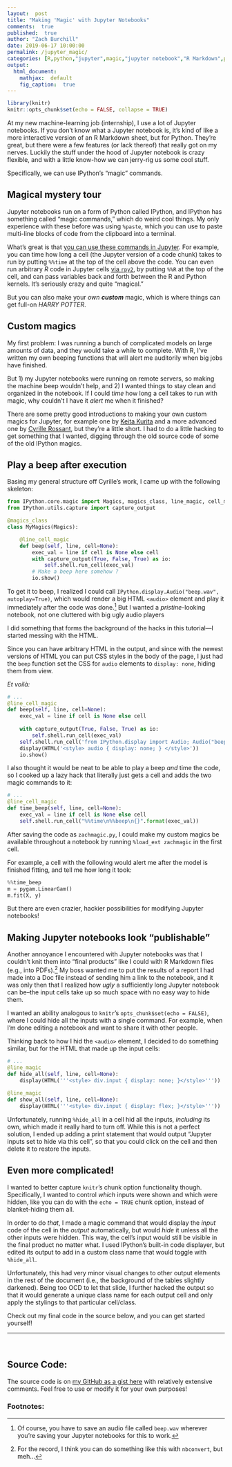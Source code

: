 ```yaml
---
layout:  post
title: "Making 'Magic' with Jupyter Notebooks"
comments:  true
published:  true
author: "Zach Burchill"
date: 2019-06-17 10:00:00
permalink: /jupyter_magic/
categories: [R,python,"jupyter",magic,"jupyter notebook","R Markdown",presentation,reports,tutorial,"machine learning"]
output:
  html_document:
    mathjax:  default
    fig_caption:  true
---
```


```r
library(knitr)
knitr::opts_chunk$set(echo = FALSE, collapse = TRUE)
```

At my new machine-learning job (internship), I use a lot of Jupyter notebooks.  If you don't know what a Jupyter notebook is, it's kind of like a more interactive version of an R Markdown sheet, but for Python. They're great, but there were a few features (or lack thereof) that really got on my nerves. Luckily the stuff under the hood of Jupyter notebook is crazy flexible, and with a little know-how we can jerry-rig us some cool stuff.

Specifically, we can use IPython's "magic" commands.

<!--more-->

## Magical mystery tour

Jupyter notebooks run on a form of Python called IPython, and IPython has something called "magic commands," which do weird cool things. My only experience with these before was using `%paste`, which you can use to paste multi-line blocks of code from the clipboard into a terminal.

What's great is that [you can use these commands in Jupyter](https://towardsdatascience.com/the-top-5-magic-commands-for-jupyter-notebooks-2bf0c5ae4bb8). For example, you can time how long a cell (the Jupyter version of a code chunk) takes to run by putting `%%time` at the top of the cell above the code. 
You can even run arbitrary _R_ code in Jupyter cells [via `rpy2`](https://towardsdatascience.com/the-top-5-magic-commands-for-jupyter-notebooks-2bf0c5ae4bb8), by putting `%%R` at the top of the cell, and can pass variables back and forth between the R and Python kernels. It's seriously crazy and quite "magical."

But you can also make your _own **custom**_ magic, which is where things can get full-on _HARRY POTTER_.

## Custom magics

My first problem: I was running a bunch of complicated models on large amounts of data, and they would take a while to complete. With R, I've written my own beeping functions that will alert me auditorily when big jobs have finished. 

But 1) my Jupyter notebooks were running on remote servers, so making the machine beep wouldn't help, and 2) I wanted things to stay clean and organized in the notebook.  If I could _time_ how long a cell takes to run with magic, why couldn't I have it _alert_ me when it finished?

There are some pretty good introductions to making your own custom magics for Jupyter, for example one by [Keita Kurita](https://towardsdatascience.com/the-top-5-magic-commands-for-jupyter-notebooks-2bf0c5ae4bb8) and a more advanced one by [Cyrille Rossant](https://ipython-books.github.io/14-creating-an-ipython-extension-with-custom-magic-commands/), but they're a little short. I had to do a little hacking to get something that I wanted, digging through the old source code of some of the old IPython magics.

## Play a beep after execution

Basing my general structure off Cyrille's work, I came up with the following skeleton:


```python
from IPython.core.magic import Magics, magics_class, line_magic, cell_magic
from IPython.utils.capture import capture_output

@magics_class
class MyMagics(Magics):

    @line_cell_magic
    def beep(self, line, cell=None):
        exec_val = line if cell is None else cell
        with capture_output(True, False, True) as io:
            self.shell.run_cell(exec_val)
        # Make a beep here somehow ?
        io.show()
```

To get it to beep, I realized I could call `IPython.display.Audio("beep.wav", autoplay=True)`, which would render a big HTML `<audio>` element and play it immediately after the code was done.[^1] But I wanted a _pristine_-looking notebook, not one cluttered with big ugly audio players

I did something that forms the background of the hacks in this tutorial---I started messing with the HTML.

Since you can have arbitrary HTML in the output, and since with the newest versions of HTML you can put CSS styles in the body of the page, I just had the `beep` function set the CSS for `audio` elements to `display: none`, hiding them from view.  

_Et voilà:_

```python
# ...
@line_cell_magic
def beep(self, line, cell=None):
    exec_val = line if cell is None else cell
    
    with capture_output(True, False, True) as io:
        self.shell.run_cell(exec_val)
    self.shell.run_cell('from IPython.display import Audio; Audio("beep.wav", autoplay=True)')
    display(HTML('<style> audio { display: none; } </style>'))
    io.show()
```

I also thought it would be neat to be able to play a beep _and_ time the code, so I cooked up a lazy hack that literally just gets a cell and adds the two magic commands to it:

```python
# ...
@line_cell_magic
def time_beep(self, line, cell=None):
    exec_val = line if cell is None else cell
    self.shell.run_cell("%%time\n%%beep\n{}".format(exec_val))
```

After saving the code as `zachmagic.py`, I could make my custom magics be available throughout a notebook by running `%load_ext zachmagic` in the first cell.

For example, a cell with the following would alert me after the model is finished fitting, and tell me how long it took:

```python
%%time_beep
m = pygam.LinearGam()
m.fit(X, y)
```


But there are even crazier, hackier possibilities for modifying Jupyter notebooks!

## Making Jupyter notebooks look "publishable"

Another annoyance I encountered with Jupyter notebooks was that I couldn't knit them into "final products" like I could with R Markdown files (e.g., into PDFs).[^2]  My boss wanted me to put the results of a report I had made into a Doc file instead of sending him a link to the notebook, and it was only then that I realized how _ugly_ a sufficiently long Jupyter notebook can be--the input cells take up so much space with no easy way to hide them.

I wanted an ability analogous to `knitr`'s `opts_chunk$set(echo = FALSE)`, where I could hide all the inputs with a single command. For example, when I'm done editing a notebook and want to share it with other people.

Thinking back to how I hid the `<audio>` element, I decided to do something similar, but for the HTML that made up the input cells:

```python
# ...
@line_magic
def hide_all(self, line, cell=None):
    display(HTML('''<style> div.input { display: none; }</style>'''))
    
@line_magic
def show_all(self, line, cell=None):
    display(HTML('''<style> div.input { display: flex; }</style>'''))

```

Unfortunately, running `%hide_all` in a cell hid all the inputs, _including_ its own, which made it really hard to turn off. While this is not a perfect solution, I ended up adding a print statement that would output "Jupyter inputs set to hide via this cell", so that you could click on the cell and then delete it to restore the inputs.

## Even more complicated!

I wanted to better capture `knitr`'s chunk option functionality though. Specifically, I wanted to control _which_ inputs were shown and which were hidden, like you can do with the `echo = TRUE` chunk option, instead of blanket-hiding them all.

In order to do _that_, I made a magic command that would display the _input_ code of the cell in the _output_ automatically, but would _hide_ it unless all the other inputs were hidden. This way, the cell's input would still be visible in the final product no matter what. I used IPython's built-in code displayer, but edited its output to add in a custom class name that would toggle with `%hide_all`.

Unfortunately, this had very minor visual changes to other output elements in the rest of the document (i.e., the background of the tables slightly darkened). Being too OCD to let that slide, I further hacked the output so that it would generate a unique class name for each output cell and only apply the stylings to that particular cell/class. 

Check out my final code in the source below, and you can get started yourself!

<hr />
<br />

## Source Code:

The source code is on [my GitHub as a gist here](https://gist.github.com/burchill/4adb9531a246e8c27752c1b19e0236bb) with relatively extensive comments. Feel free to use or modify it for your own purposes!

### Footnotes:

[^1]: Of course, you have to save an audio file called `beep.wav` wherever you're saving your Jupyter notebooks for this to work.

[^2]: For the record, I think you can do something like this with `nbconvert`, but meh... 